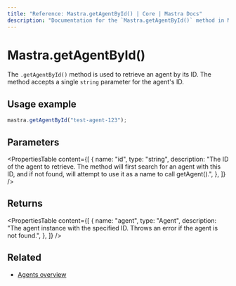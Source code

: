 ```yaml
---
title: "Reference: Mastra.getAgentById() | Core | Mastra Docs"
description: "Documentation for the `Mastra.getAgentById()` method in Mastra, which retrieves an agent by its ID."
---
```


# Mastra.getAgentById()

The `.getAgentById()` method is used to retrieve an agent by its ID. The method accepts a single `string` parameter for the agent's ID.

## Usage example

```typescript copy
mastra.getAgentById("test-agent-123");
```

## Parameters

<PropertiesTable
  content={[
    {
      name: "id",
      type: "string",
      description:
        "The ID of the agent to retrieve. The method will first search for an agent with this ID, and if not found, will attempt to use it as a name to call getAgent().",
    },
  ]}
/>

## Returns

<PropertiesTable
  content={[
    {
      name: "agent",
      type: "Agent",
      description:
        "The agent instance with the specified ID. Throws an error if the agent is not found.",
    },
  ]}
/>

## Related

- [Agents overview](/docs/agents/overview)
